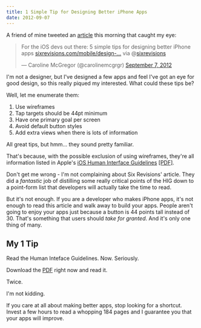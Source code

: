 ```yaml
---
title: 1 Simple Tip for Designing Better iPhone Apps
date: 2012-09-07
---
```



A friend of mine tweeted an [article](http://sixrevisions.com/mobile/design-iphone-apps-better/) this morning that caught my eye:

<blockquote class="twitter-tweet">
	<p>For the iOS devs out there: 5 simple tips for designing better iPhone apps <a href="http://t.co/JvZ6MCEc" title="http://sixrevisions.com/mobile/design-iphone-apps-better/">sixrevisions.com/mobile/design-…</a> via @<a href="https://twitter.com/sixrevisions">sixrevisions</a></p>— Caroline McGregor (@carolinemcgrgr) <a href="https://twitter.com/carolinemcgrgr/status/244055598981844992" data-datetime="2012-09-07T12:52:43+00:00">September 7, 2012</a>
</blockquote>
<script src="//platform.twitter.com/widgets.js" charset="utf-8"></script>

I'm not a designer, but I've designed a few apps and feel I've got an eye for good design, so this really piqued my interested. What could these tips be?

Well, let me enumerate them:

1. Use wireframes
2. Tap targets should be 44pt minimum
3. Have one primary goal per screen
4. Avoid default button styles
5. Add extra views when there is lots of information

All great tips, but hmm... they sound pretty familiar.

That's because, with the possible exclusion of using wireframes, they're all information listed in Apple's [iOS Human Interface Guidelines](http://developer.apple.com/library/ios/#DOCUMENTATION/UserExperience/Conceptual/MobileHIG/Introduction/Introduction.html) [[PDF]](http://developer.apple.com/library/ios/DOCUMENTATION/UserExperience/Conceptual/MobileHIG/MobileHIG.pdf).

Don't get me wrong - I'm not complaining about Six Revisions' article. They did a _fantastic_ job of distilling some really critical points of the HIG down to a point-form list that developers will actually take the time to read.

But it's not enough. If you are a developer who makes iPhone apps, it's not enough to read this article and walk away to build your apps. People aren't going to enjoy your apps just because a button is 44 points tall instead of 30. That's something that users should _take for granted_. And it's only one thing of many.

## My 1 Tip

Read the Human Inteface Guidelines. Now. Seriously.

Download the [PDF](http://developer.apple.com/library/ios/DOCUMENTATION/UserExperience/Conceptual/MobileHIG/MobileHIG.pdf) right now and read it.

Twice.

I'm not kidding.

If you care at all about making better apps, stop looking for a shortcut. Invest a few hours to read a whopping 184 pages and I guarantee you that your apps will improve.


  